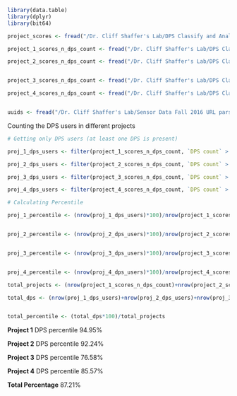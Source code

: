 ```r
library(data.table)
library(dplyr)
library(bit64)

project_scores <- fread("/Dr. Cliff Shaffer's Lab/DPS Classify and Analysis Oct, 2018/Analysis by Quantile Values Nov 2018/web-cat-all_output_submission_data.csv")

project_1_scores_n_dps_count <- fread("/Dr. Cliff Shaffer's Lab/DPS Classify and Analysis Oct, 2018/Analysis by Quantile Values Nov 2018/From_Python_script/PS Counted + Score Merged/Project 1_ps_count_n_score_merged.csv")

project_2_scores_n_dps_count <- fread("/Dr. Cliff Shaffer's Lab/DPS Classify and Analysis Oct, 2018/Analysis by Quantile Values Nov 2018/From_Python_script/PS Counted + Score Merged/Project 2_ps_count_n_score_merged.csv")


project_3_scores_n_dps_count <- fread("/Dr. Cliff Shaffer's Lab/DPS Classify and Analysis Oct, 2018/Analysis by Quantile Values Nov 2018/From_Python_script/PS Counted + Score Merged/Project 3_ps_count_n_score_merged.csv")

project_4_scores_n_dps_count <- fread("/Dr. Cliff Shaffer's Lab/DPS Classify and Analysis Oct, 2018/Analysis by Quantile Values Nov 2018/From_Python_script/PS Counted + Score Merged/Project 4_ps_count_n_score_merged.csv")


uuids <- fread("/Dr. Cliff Shaffer's Lab/Sensor Data Fall 2016 URL parsing/Mapping of Student Uuids and Project Uuids/uuids.csv")


```

Counting the DPS users in different projects

```r

# Getting only DPS users (at least one DPS is present)

proj_1_dps_users <- filter(project_1_scores_n_dps_count, `DPS count` > 0)

proj_2_dps_users <- filter(project_2_scores_n_dps_count, `DPS count` > 0)

proj_3_dps_users <- filter(project_3_scores_n_dps_count, `DPS count` > 0)

proj_4_dps_users <- filter(project_4_scores_n_dps_count, `DPS count` > 0)

# Calculating Percentile

proj_1_percentile <- (nrow(proj_1_dps_users)*100)/nrow(project_1_scores_n_dps_count)


proj_2_percentile <- (nrow(proj_2_dps_users)*100)/nrow(project_2_scores_n_dps_count)


proj_3_percentile <- (nrow(proj_3_dps_users)*100)/nrow(project_3_scores_n_dps_count)


proj_4_percentile <- (nrow(proj_4_dps_users)*100)/nrow(project_4_scores_n_dps_count)

total_projects <- (nrow(project_1_scores_n_dps_count)+nrow(project_2_scores_n_dps_count)+nrow(project_3_scores_n_dps_count)+nrow(project_4_scores_n_dps_count))

total_dps <- (nrow(proj_1_dps_users)+nrow(proj_2_dps_users)+nrow(proj_3_dps_users)+nrow(proj_4_dps_users))


total_percentile <- (total_dps*100)/total_projects

```

**Project 1** DPS percentile 94.95%

**Project 2** DPS percentile 92.24%

**Project 3** DPS percentile 76.58%

**Project 4** DPS percentile 85.57%

**Total Percentage** 87.21%

```r

```

